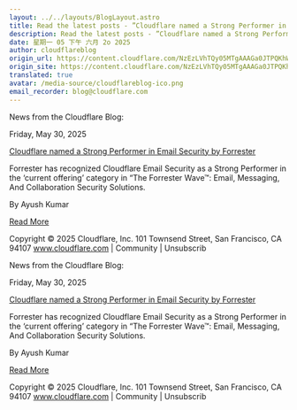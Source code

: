 ```yaml
---
layout: ../../layouts/BlogLayout.astro
title: Read the latest posts - ”Cloudflare named a Strong Performer in Email Security by Forrester”
description: Read the latest posts - ”Cloudflare named a Strong Performer in Email Security by Forrester”
date: 星期一 05 下午 六月 2o 2025
author: cloudflareblog
origin_url: https://content.cloudflare.com/NzEzLVhTQy05MTgAAAGa0JTPQKhWqGBpOkWH9iLmvEUtQp0Ec70QYQkO4iXMIgkY1h8IfxK5MwDFnvR6U_DgHGIOuKY=
origin_site: https://content.cloudflare.com/NzEzLVhTQy05MTgAAAGa0JTPQKhWqGBpOkWH9iLmvEUtQp0Ec70QYQkO4iXMIgkY1h8IfxK5MwDFnvR6U_DgHGIOuKY=
translated: true
avatar: /media-source/cloudflareblog-ico.png
email_recorder: blog@cloudflare.com
---
```



<Reference client:only="react" title="Read the latest posts - ”Cloudflare named a Strong Performer in Email Security by Forrester”" url="https://content.cloudflare.com/NzEzLVhTQy05MTgAAAGa0JTPQKhWqGBpOkWH9iLmvEUtQp0Ec70QYQkO4iXMIgkY1h8IfxK5MwDFnvR6U_DgHGIOuKY=" />

<Detail client:only="react">
	News from the Cloudflare Blog:

Friday, May 30, 2025

[Cloudflare named a Strong Performer in Email Security by Forrester](https://content.cloudflare.com/NzEzLVhTQy05MTgAAAGa0JTPQKhWqGBpOkWH9iLmvEUtQp0Ec70QYQkO4iXMIgkY1h8IfxK5MwDFnvR6U_DgHGIOuKY=)

Forrester has recognized Cloudflare Email Security as a Strong Performer in the ‘current offering’ category in “The Forrester Wave™: Email, Messaging, And Collaboration Security Solutions.

By Ayush Kumar

[Read More](https://content.cloudflare.com/NzEzLVhTQy05MTgAAAGa0JTPQKhWqGBpOkWH9iLmvEUtQp0Ec70QYQkO4iXMIgkY1h8IfxK5MwDFnvR6U_DgHGIOuKY=)

Copyright © 2025 Cloudflare, Inc. 101 Townsend Street, San Francisco, CA 94107 www.cloudflare.com | Community | Unsubscrib
</Detail>

News from the Cloudflare Blog:

Friday, May 30, 2025

[Cloudflare named a Strong Performer in Email Security by Forrester](https://content.cloudflare.com/NzEzLVhTQy05MTgAAAGa0JTPQKhWqGBpOkWH9iLmvEUtQp0Ec70QYQkO4iXMIgkY1h8IfxK5MwDFnvR6U_DgHGIOuKY=)

Forrester has recognized Cloudflare Email Security as a Strong Performer in the ‘current offering’ category in “The Forrester Wave™: Email, Messaging, And Collaboration Security Solutions.

By Ayush Kumar

[Read More](https://content.cloudflare.com/NzEzLVhTQy05MTgAAAGa0JTPQKhWqGBpOkWH9iLmvEUtQp0Ec70QYQkO4iXMIgkY1h8IfxK5MwDFnvR6U_DgHGIOuKY=)

Copyright © 2025 Cloudflare, Inc. 101 Townsend Street, San Francisco, CA 94107 www.cloudflare.com | Community | Unsubscrib


